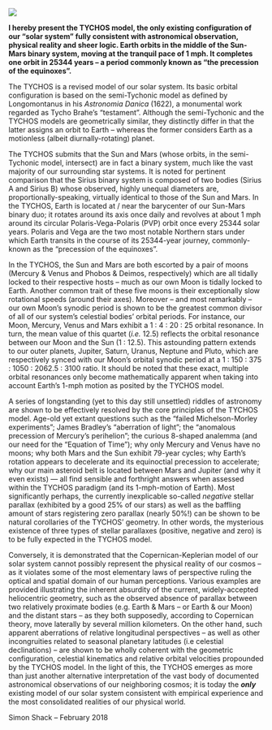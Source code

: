 ![](https://www.tychos.info/wp-content/uploads/2018/08/000_THE_TYCHOS_our_binary-solar_system_03-1200x589.jpg)

**I hereby present the TYCHOS model, the only existing configuration of our “solar system” fully consistent with astronomical observation, physical reality and sheer logic. Earth orbits in the middle of the Sun-Mars binary system, moving at the tranquil pace of 1 mph. It completes one orbit in 25344 years – a period commonly known as “the precession of the equinoxes”.**

The TYCHOS is a revised model of our solar system. Its basic orbital configuration is based on the semi-Tychonic model as defined by Longomontanus in his _Astronomia Danica_ (1622), a monumental work regarded as Tycho Brahe’s “testament”. Although the semi-Tychonic and the TYCHOS models are geometrically similar, they distinctly differ in that the latter assigns an orbit to Earth – whereas the former considers Earth as a motionless (albeit diurnally-rotating) planet.

The TYCHOS submits that the Sun and Mars (whose orbits, in the semi-Tychonic model, intersect) are in fact a binary system, much like the vast majority of our surrounding star systems. It is noted for pertinent comparison that the Sirius binary system is composed of two bodies (Sirius A and Sirius B) whose observed, highly unequal diameters are, proportionally-speaking, virtually identical to those of the Sun and Mars. In the TYCHOS, Earth is located at / near the barycenter of our Sun-Mars binary duo; it rotates around its axis once daily and revolves at about 1 mph around its circular Polaris-Vega-Polaris (PVP) orbit once every 25344 solar years. Polaris and Vega are the two most notable Northern stars under which Earth transits in the course of its 25344-year journey, commonly-known as the “precession of the equinoxes”.

In the TYCHOS, the Sun and Mars are both escorted by a pair of moons (Mercury & Venus and Phobos & Deimos, respectively) which are all tidally locked to their respective hosts – much as our own Moon is tidally locked to Earth. Another common trait of these five moons is their exceptionally slow rotational speeds (around their axes). Moreover – and most remarkably – our own Moon’s synodic period is shown to be the greatest common divisor of all of our system’s celestial bodies’ orbital periods. For instance, our Moon, Mercury, Venus and Mars exhibit a 1 : 4 : 20 : 25 orbital resonance. In turn, the mean value of this quartet (_i.e._ 12.5) reflects the orbital resonance between our Moon and the Sun (1 : 12.5). This astounding pattern extends to our outer planets, Jupiter, Saturn, Uranus, Neptune and Pluto, which are respectively synced with our Moon’s orbital synodic period at a 1 : 150 : 375 : 1050 : 2062.5 : 3100 ratio. It should be noted that these exact, multiple orbital resonances only become mathematically apparent when taking into account Earth’s 1-mph motion as posited by the TYCHOS model.

A series of longstanding (yet to this day still unsettled) riddles of astronomy are shown to be effectively resolved by the core principles of the TYCHOS model. Age-old yet extant questions such as the “failed Michelson-Morley experiments”; James Bradley’s “aberration of light”; the “anomalous precession of Mercury’s perihelion”; the curious 8-shaped analemma (and our need for the “Equation of Time”); why only Mercury and Venus have no moons; why both Mars and the Sun exhibit 79-year cycles; why Earth’s rotation appears to decelerate and its equinoctial precession to accelerate; why our main asteroid belt is located between Mars and Jupiter (and why it even exists) — all find sensible and forthright answers when assessed within the TYCHOS paradigm (and its 1-mph-motion of Earth). Most significantly perhaps, the currently inexplicable so-called _negative_ stellar parallax (exhibited by a good 25% of our stars) as well as the baffling amount of stars registering zero parallax (nearly 50%!) can be shown to be natural corollaries of the TYCHOS’ geometry. In other words, the mysterious existence of three types of stellar parallaxes (positive, negative and zero) is to be fully expected in the TYCHOS model.

Conversely, it is demonstrated that the Copernican-Keplerian model of our solar system cannot possibly represent the physical reality of our cosmos – as it violates some of the most elementary laws of perspective ruling the optical and spatial domain of our human perceptions. Various examples are provided illustrating the inherent absurdity of the current, widely-accepted heliocentric geometry, such as the observed absence of parallax between two relatively proximate bodies (e.g. Earth & Mars – or Earth & our Moon) and the distant stars – as they both supposedly, according to Copernican theory, move laterally by several million kilometers. On the other hand, such apparent aberrations of relative longitudinal perspectives – as well as other incongruities related to seasonal planetary latitudes (i.e celestial declinations) – are shown to be wholly coherent with the geometric configuration, celestial kinematics and relative orbital velocities propounded by the TYCHOS model. In the light of this, the TYCHOS emerges as more than just another alternative interpretation of the vast body of documented astronomical observations of our neighboring cosmos; it is today the _**only**_ existing model of our solar system consistent with empirical experience and the most consolidated realities of our physical world.

Simon Shack – February 2018